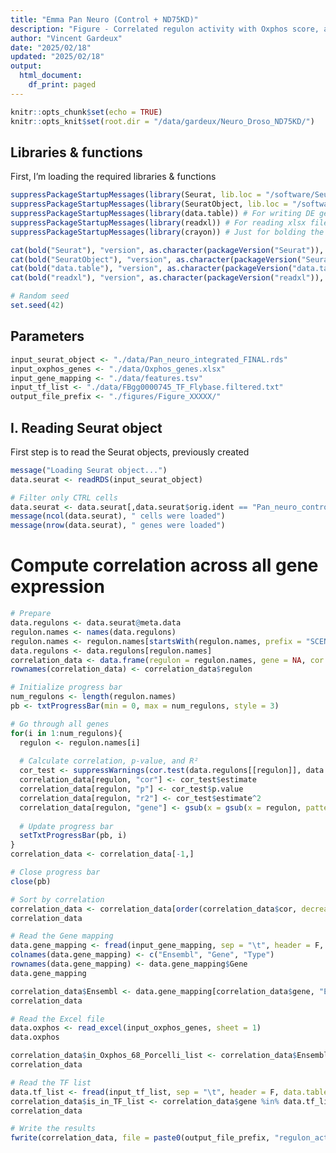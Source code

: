 ```yaml
---
title: "Emma Pan Neuro (Control + ND75KD)"
description: "Figure - Correlated regulon activity with Oxphos score, across all genes"
author: "Vincent Gardeux"
date: "2025/02/18"
updated: "2025/02/18"
output:
  html_document:
    df_print: paged
---
```


  
```r
knitr::opts_chunk$set(echo = TRUE)
knitr::opts_knit$set(root.dir = "/data/gardeux/Neuro_Droso_ND75KD/")
```

## Libraries & functions

First, I'm loading the required libraries & functions

```r
suppressPackageStartupMessages(library(Seurat, lib.loc = "/software/Seuratv4/lib/")) # Seurat v4.4.0, library for single-cell analysis
suppressPackageStartupMessages(library(SeuratObject, lib.loc = "/software/Seuratv4/lib/")) # For compatibility purpose
suppressPackageStartupMessages(library(data.table)) # For writing DE gene file
suppressPackageStartupMessages(library(readxl)) # For reading xlsx files
suppressPackageStartupMessages(library(crayon)) # Just for bolding the console output :D

cat(bold("Seurat"), "version", as.character(packageVersion("Seurat")), "\n")
cat(bold("SeuratObject"), "version", as.character(packageVersion("SeuratObject")), "\n")
cat(bold("data.table"), "version", as.character(packageVersion("data.table")), "\n")
cat(bold("readxl"), "version", as.character(packageVersion("readxl")), "\n")

# Random seed
set.seed(42)
```

## Parameters

```r
input_seurat_object <- "./data/Pan_neuro_integrated_FINAL.rds"
input_oxphos_genes <- "./data/Oxphos_genes.xlsx"
input_gene_mapping <- "./data/features.tsv"
input_tf_list <- "./data/FBgg0000745_TF_Flybase.filtered.txt"
output_file_prefix <- "./figures/Figure_XXXXX/"
```

## I. Reading Seurat object

First step is to read the Seurat objects, previously created

```r
message("Loading Seurat object...")
data.seurat <- readRDS(input_seurat_object)

# Filter only CTRL cells
data.seurat <- data.seurat[,data.seurat$orig.ident == "Pan_neuro_control"]
message(ncol(data.seurat), " cells were loaded")
message(nrow(data.seurat), " genes were loaded")
```

# Compute correlation across all gene expression

```r
# Prepare
data.regulons <- data.seurat@meta.data
regulon.names <- names(data.regulons)
regulon.names <- regulon.names[startsWith(regulon.names, prefix = "SCENIC") & endsWith(regulon.names, suffix = "regulon")]
data.regulons <- data.regulons[regulon.names]
correlation_data <- data.frame(regulon = regulon.names, gene = NA, cor = NA, p = NA, r2 = NA)
rownames(correlation_data) <- correlation_data$regulon

# Initialize progress bar
num_regulons <- length(regulon.names)
pb <- txtProgressBar(min = 0, max = num_regulons, style = 3)

# Go through all genes
for(i in 1:num_regulons){
  regulon <- regulon.names[i]
  
  # Calculate correlation, p-value, and R²
  cor_test <- suppressWarnings(cor.test(data.regulons[[regulon]], data.seurat$AUC_OXPHOS_68_Porcelli, method = "pearson"))
  correlation_data[regulon, "cor"] <- cor_test$estimate
  correlation_data[regulon, "p"] <- cor_test$p.value
  correlation_data[regulon, "r2"] <- cor_test$estimate^2
  correlation_data[regulon, "gene"] <- gsub(x = gsub(x = regulon, pattern = "_activating_regulon", replacement = ""), pattern = "SCENIC_", replacement = "")
  
  # Update progress bar
  setTxtProgressBar(pb, i)
}
correlation_data <- correlation_data[-1,]

# Close progress bar
close(pb)

# Sort by correlation
correlation_data <- correlation_data[order(correlation_data$cor, decreasing = T),]
correlation_data
```

```r
# Read the Gene mapping
data.gene_mapping <- fread(input_gene_mapping, sep = "\t", header = F, data.table = F)
colnames(data.gene_mapping) <- c("Ensembl", "Gene", "Type")
rownames(data.gene_mapping) <- data.gene_mapping$Gene
data.gene_mapping
```

```r
correlation_data$Ensembl <- data.gene_mapping[correlation_data$gene, "Ensembl"]
correlation_data
```

```r
# Read the Excel file
data.oxphos <- read_excel(input_oxphos_genes, sheet = 1)
data.oxphos
```

```r
correlation_data$in_Oxphos_68_Porcelli_list <- correlation_data$Ensembl %in% data.oxphos$Gene_Ensembl_ID
correlation_data
```

```r
# Read the TF list
data.tf_list <- fread(input_tf_list, sep = "\t", header = F, data.table = F)$V1
correlation_data$is_in_TF_list <- correlation_data$gene %in% data.tf_list
correlation_data
```

```r
# Write the results
fwrite(correlation_data, file = paste0(output_file_prefix, "regulon_activity_correlation_OXPHOS_68_Porcelli_CTRL.tsv"), quote = F, sep = "\t", row.names = F, col.names = T)
```

